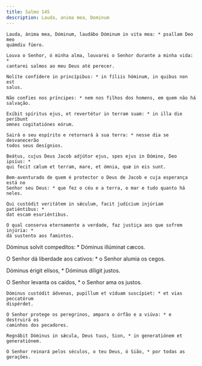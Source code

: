 ```yaml
---
title: Salmo 145
description: Lauda, anima mea, Dominum
---
```


<div class="side-by-side not-content">

    Lauda, ánima mea, Dóminum, laudábo Dóminum in vita mea: * psallam Deo meo
    quámdiu fúero.

    Louva o Senhor, ó minha alma, louvarei o Senhor durante a minha vida: *
    cantarei salmos ao meu Deus até perecer.

    Nolíte confídere in princípibus: * in fíliis hóminum, in quibus non est
    salus.

    Não confies nos príncipes: * nem nos filhos dos homens, em quem não há
    salvação.

    Exíbit spíritus ejus, et revertétur in terram suam: * in illa die períbunt
    omnes cogitatiónes eórum.

    Sairá o seu espírito e retornará à sua terra: * nesse dia se desvanecerão
    todos seus desígnios.

    Beátus, cujus Deus Jacob adjútor ejus, spes ejus in Dómino, Deo ipsíus: *
    qui fecit cælum et terram, mare, et ómnia, quæ in eis sunt.

    Bem-aventurado de quem é protector o Deus de Jacob e cuja esperança está no
    Senhor seu Deus: * que fez o céu e a terra, o mar e tudo quanto há neles.

    Qui custódit veritátem in sǽculum, facit judícium injúriam patiéntibus: *
    dat escam esuriéntibus.

    O qual conserva eternamente a verdade, faz justiça aos que sofrem injúria: *
    dá sustento aos famintos.

Dóminus solvit compedítos: * Dóminus illúminat cæcos.

O Senhor dá liberdade aos cativos: * o Senhor alumia os cegos.

Dóminus érigit elísos, * Dóminus díligit justos.

O Senhor levanta os caídos, * o Senhor ama os justos.

    Dóminus custódit ádvenas, pupíllum et víduam suscípiet: * et vias peccatórum
    dispérdet.

    O Senhor protege os peregrinos, ampara o órfão e a viúva: * e destruirá os
    caminhos dos pecadores.

    Regnábit Dóminus in sǽcula, Deus tuus, Sion, * in generatiónem et
    generatiónem.

    O Senhor reinará pelos séculos, o teu Deus, ó Sião, * por todas as gerações.

</div>
